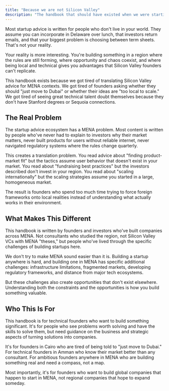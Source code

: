 ```yaml
---
title: "Because we are not Silicon Valley"
description: "The handbook that should have existed when we were starting out"
---
```


Most startup advice is written for people who don't live in your world. They assume you can incorporate in Delaware over lunch, that investors return emails, and that your biggest problem is choosing between term sheets. That's not your reality.

Your reality is more interesting. You're building something in a region where the rules are still forming, where opportunity and chaos coexist, and where being local and technical gives you advantages that Silicon Valley founders can't replicate.

This handbook exists because we got tired of translating Silicon Valley advice for MENA contexts. We got tired of founders asking whether they should "just move to Dubai" or whether their ideas are "too local to scale." We got tired of seeing great technical talent doubt themselves because they don't have Stanford degrees or Sequoia connections.

## The Real Problem

The startup advice ecosystem has a MENA problem. Most content is written by people who've never had to explain to investors why their market matters, never built products for users without reliable internet, never navigated regulatory systems where the rules change quarterly.

This creates a translation problem. You read advice about "finding product-market fit" but the tactics assume user behavior that doesn't exist in your market. You read about "fundraising best practices" but the investors described don't invest in your region. You read about "scaling internationally" but the scaling strategies assume you started in a large, homogeneous market.

The result is founders who spend too much time trying to force foreign frameworks onto local realities instead of understanding what actually works in their environment.

## What Makes This Different

This handbook is written by founders and investors who've built companies across MENA. Not consultants who studied the region, not Silicon Valley VCs with MENA "theses," but people who've lived through the specific challenges of building startups here.

We don't try to make MENA sound easier than it is. Building a startup anywhere is hard, and building one in MENA has specific additional challenges: infrastructure limitations, fragmented markets, developing regulatory frameworks, and distance from major tech ecosystems.

But these challenges also create opportunities that don't exist elsewhere. Understanding both the constraints and the opportunities is how you build something valuable.

## Who This Is For

This handbook is for technical founders who want to build something significant. It's for people who see problems worth solving and have the skills to solve them, but need guidance on the business and strategic aspects of turning solutions into companies.

It's for founders in Cairo who are tired of being told to "just move to Dubai." For technical founders in Amman who know their market better than any consultant. For ambitious founders anywhere in MENA who are building something real and need a compass, not a map.

Most importantly, it's for founders who want to build global companies that happen to start in MENA, not regional companies that hope to expand someday.